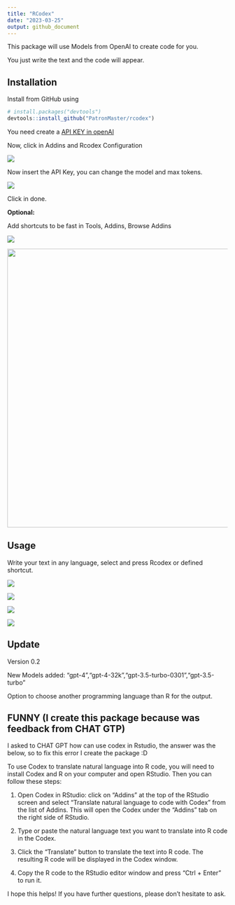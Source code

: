 ```yaml
---
title: "RCodex"
date: "2023-03-25"
output: github_document
---
```


This package will use Models from OpenAI to create code for you.

You just write the text and the code will appear.

## Installation

Install from GitHub using

```r
# install.packages("devtools")
devtools::install_github("PatronMaster/rcodex")
```

You need create a [API KEY in openAI](https://platform.openai.com/account/api-keys)

Now, click in Addins and Rcodex Configuration

![](images/image-1314904329.png)

Now insert the API Key, you can change the model and max tokens.

![](images/image-890030582.png)

Click in done.

**Optional:**

Add shortcuts to be fast in Tools, Addins, Browse Addins

![](images/image-1797002171.png)

![](images/image-1207113267.png){width="637"}

## Usage

Write your text in any language, select and press Rcodex or defined shortcut.

![](images/image-633704978.png)

![](images/image-1710860558.png)

![](images/image-1769903441.png)

![](images/image-2063514603.png)

## Update
Version 0.2

New Models added: "gpt-4","gpt-4-32k","gpt-3.5-turbo-0301","gpt-3.5-turbo" 

Option to choose another programming language than R for the output.


## FUNNY (I create this package because was feedback from CHAT GTP)

I asked to CHAT GPT how can use codex in Rstudio, the answer was the below, so to fix this error I create the package :D

To use Codex to translate natural language into R code, you will need to install Codex and R on your computer and open RStudio. Then you can follow these steps:

1.  Open Codex in RStudio: click on "Addins" at the top of the RStudio screen and select "Translate natural language to code with Codex" from the list of Addins. This will open the Codex under the "Addins" tab on the right side of RStudio.

2.  Type or paste the natural language text you want to translate into R code in the Codex.

3.  Click the "Translate" button to translate the text into R code. The resulting R code will be displayed in the Codex window.

4.  Copy the R code to the RStudio editor window and press "Ctrl + Enter" to run it.

I hope this helps! If you have further questions, please don't hesitate to ask.
